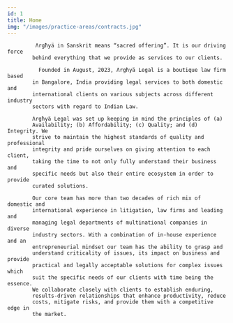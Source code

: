 ---
id: 1
title: Home
img: "/images/practice-areas/contracts.jpg"
---

             Λrgħyä in Sanskrit means “sacred offering”. It is our driving force
            behind everything that we provide as services to our clients.

              Founded in August, 2023, Λrgħyä Legal is a boutique law firm based
            in Bangalore, India providing legal services to both domestic and
            international clients on various subjects across different industry
            sectors with regard to Indian Law.

            Λrgħyä Legal was set up keeping in mind the principles of (a)
            Availability; (b) Affordability; (c) Quality; and (d) Integrity. We
            strive to maintain the highest standards of quality and professional
            integrity and pride ourselves on giving attention to each client,
            taking the time to not only fully understand their business and
            specific needs but also their entire ecosystem in order to provide
            curated solutions.

            Our core team has more than two decades of rich mix of domestic and
            international experience in litigation, law firms and leading and
            managing legal departments of multinational companies in diverse
            industry sectors. With a combination of in-house experience and an
            entrepreneurial mindset our team has the ability to grasp and
            understand criticality of issues, its impact on business and provide
            practical and legally acceptable solutions for complex issues which
            suit the specific needs of our clients with time being the essence.
            We collaborate closely with clients to establish enduring,
            results-driven relationships that enhance productivity, reduce
            costs, mitigate risks, and provide them with a competitive edge in
            the market.
